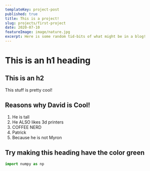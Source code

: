 ```yaml
---
templateKey: project-post
published: true
title: This is a project!
slug: projects/first-project
date: 2020-07-10
featureImage: image/nature.jpg
excerpt: Here is some random tid-bits of what might be in a blog!
---
```


# This is an h1 heading

## This is an h2

This stuff is pretty cool!

## Reasons why David is Cool!

1. He is tall
2. He ALSO likes 3d printers
3. COFFEE NERD
4. Patrick
5. Because he is not Myron

<div style={{ padding: "30px 30px", backgroundColor: "green" }}>
  <h2>Try making this heading have the color green</h2>
</div>

```python
import numpy as np
```

